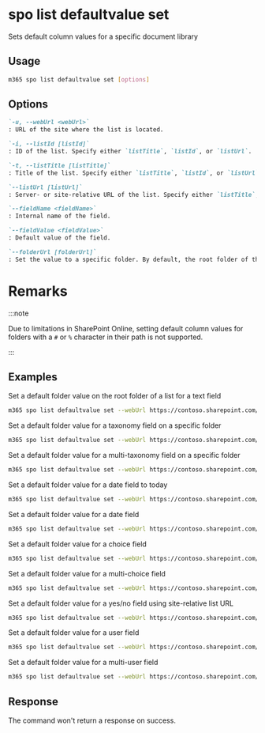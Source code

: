 
# spo list defaultvalue set

Sets default column values for a specific document library

## Usage

```sh
m365 spo list defaultvalue set [options]
```

## Options

```md definition-list
`-u, --webUrl <webUrl>`
: URL of the site where the list is located.

`-i, --listId [listId]`
: ID of the list. Specify either `listTitle`, `listId`, or `listUrl`.

`-t, --listTitle [listTitle]`
: Title of the list. Specify either `listTitle`, `listId`, or `listUrl`.

`--listUrl [listUrl]`
: Server- or site-relative URL of the list. Specify either `listTitle`, `listId`, or `listUrl`.

`--fieldName <fieldName>`
: Internal name of the field.

`--fieldValue <fieldValue>`
: Default value of the field.

`--folderUrl [folderUrl]`
: Set the value to a specific folder. By default, the root folder of the list is used.
```

<Global />

# Remarks

:::note

Due to limitations in SharePoint Online, setting default column values for folders with a `#` or `%` character in their path is not supported.

:::

## Examples

Set a default folder value on the root folder of a list for a text field

```sh
m365 spo list defaultvalue set --webUrl https://contoso.sharepoint.com/sites/Marketing --listTitle Logos --fieldName Company --fieldValue Contoso
```

Set a default folder value for a taxonomy field on a specific folder

```sh
m365 spo list defaultvalue set --webUrl https://contoso.sharepoint.com/sites/Marketing --listTitle Logos --folderUrl "/sites/Marketing/Logos/Contoso" --fieldName Country --fieldValue "-1;#Belgium|442affc2-7fab-4f33-9590-330403a579c2"
```

Set a default folder value for a multi-taxonomy field on a specific folder

```sh
m365 spo list defaultvalue set --webUrl https://contoso.sharepoint.com/sites/Marketing --listUrl /sites/marketing/Logos --folderUrl "/sites/Marketing/Logos/Contoso" --fieldName Countries --fieldValue "-1;#Belgium|442affc2-7fab-4f33-9590-330403a579c2;#-1;#France|14888324-5c48-46db-b748-215cbe24eb4c"
```

Set a default folder value for a date field to today

```sh
m365 spo list defaultvalue set --webUrl https://contoso.sharepoint.com/sites/Marketing --listId 3540460d-cb6e-4bc5-8380-bc1844401ee3 --fieldName Published --fieldValue "[today]"
```

Set a default folder value for a date field

```sh
m365 spo list defaultvalue set --webUrl https://contoso.sharepoint.com/sites/Marketing --listTitle Logos --fieldName Published --fieldValue "2020-05-03T11:00:00Z"
```

Set a default folder value for a choice field

```sh
m365 spo list defaultvalue set --webUrl https://contoso.sharepoint.com/sites/Marketing --listUrl /sites/marketing/Logos --fieldName FileType --fieldValue Logo
```

Set a default folder value for a multi-choice field

```sh
m365 spo list defaultvalue set --webUrl https://contoso.sharepoint.com/sites/Marketing --listTitle Logos --fieldName FileTypes --fieldValue "Logo;#Brand"
```

Set a default folder value for a yes/no field using site-relative list URL

```sh
m365 spo list defaultvalue set --webUrl https://contoso.sharepoint.com/sites/Marketing --listUrl /Logos --fieldName Active --fieldValue 1
```

Set a default folder value for a user field

```sh
m365 spo list defaultvalue set --webUrl https://contoso.sharepoint.com/sites/Marketing --listId 3540460d-cb6e-4bc5-8380-bc1844401ee3 --fieldName Responsible --fieldValue "1;#john.doe@contoso.com"
```

Set a default folder value for a multi-user field

```sh
m365 spo list defaultvalue set --webUrl https://contoso.sharepoint.com/sites/Marketing --listId 3540460d-cb6e-4bc5-8380-bc1844401ee3 --fieldName Responsible --fieldValue "1;#john.doe@contoso.com;#2;#adele.vance@contoso.com"
```

## Response

The command won't return a response on success.
